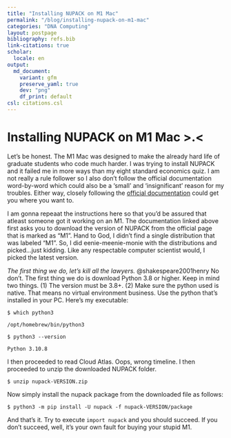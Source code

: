 ```yaml
---
title: "Installing NUPACK on M1 Mac"
permalink: "/blog/installing-nupack-on-m1-mac"
categories: "DNA Computing"
layout: postpage
bibliography: refs.bib
link-citations: true
scholar:
  locale: en
output:
  md_document:
    variant: gfm
    preserve_yaml: true
    dev: "png"
    df_print: default
csl: citations.csl
---
```


# Installing NUPACK on M1 Mac \>.\<

Let’s be honest. The M1 Mac was designed to make the already hard life
of graduate students who code much harder. I was trying to install
NUPACK and it failed me in more ways than my eight standard economics
quiz. I am not really a rule follower so I also don’t follow the
official documentation word-by-word which could also be a ‘small’ and
‘insignificant’ reason for my troubles. Either way, closely following
the <a href="https://docs.nupack.org/start/#maclinux-installation">
official documentation</a> could get you where you want to.

I am gonna repeaat the instructions here so that you’d be assured that
atleast someone got it working on an M1. The documentation linked above
first asks you to download the version of NUPACK from the official page
that is marked as "M1". Hand to God, I didn't find a single distribution
that was labeled "M1". So, I did eenie-meenie-monie with the
distributions and picked...just kidding. Like any respectable computer
scientist would, I picked the latest version.

*The first thing we do, let's kill all the lawyers.*
@shakespeare2001henry No don't. The first thing we do is download Python
3.8 or higher. Keep in mind two things. (1) The version must be 3.8+.
(2) Make sure the python used is native. That means no virtual
environment business. Use the python that's installed in your PC. Here's
my executable:

`$ which python3`

`/opt/homebrew/bin/python3`

`$ python3 --version`

`Python 3.10.8`

I then proceeded to read Cloud Atlas. Oops, wrong timeline. I then
proceeded to unzip the downloaded NUPACK folder.

`$ unzip nupack-VERSION.zip`

Now simply install the nupack package from the downloaded file as
follows:

`$ python3 -m pip install -U nupack -f nupack-VERSION/package`

And that's it. Try to execute `import nupack` and you should succeed. If
you don't succeed, well, it's your own fault for buying your stupid M1.
